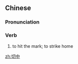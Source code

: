 ==Chinese==
{{zh-forms}}

===Pronunciation===
{{zh-pron
|m=qièzhòng
|c=cit3 zung3
|mn=qz,xm,zz:chhiat-tiòng
|cat=v
}}

===Verb===
{{zh-verb}}

# to hit the mark; to strike home

[[zh:切中]]